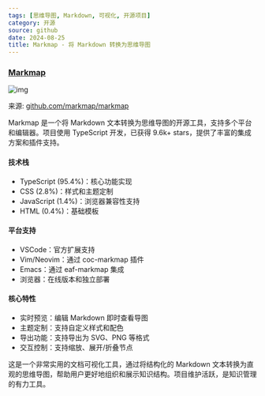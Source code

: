 ```yaml
---
tags: [思维导图, Markdown, 可视化, 开源项目]
category: 开源
source: github
date: 2024-08-25
title: Markmap - 将 Markdown 转换为思维导图
---
```


### [Markmap](https://github.com/markmap/markmap)

![img](https://img.mengpeng.tech/i/2024/12/10/6757d19013f93.webp)

来源: [github.com/markmap/markmap](https://github.com/markmap/markmap)

Markmap 是一个将 Markdown 文本转换为思维导图的开源工具，支持多个平台和编辑器。项目使用 TypeScript 开发，已获得 9.6k+ stars，提供了丰富的集成方案和插件支持。

#### 技术栈
- TypeScript (95.4%)：核心功能实现
- CSS (2.8%)：样式和主题定制
- JavaScript (1.4%)：浏览器兼容性支持
- HTML (0.4%)：基础模板

#### 平台支持
- VSCode：官方扩展支持
- Vim/Neovim：通过 coc-markmap 插件
- Emacs：通过 eaf-markmap 集成
- 浏览器：在线版本和独立部署

#### 核心特性
- 实时预览：编辑 Markdown 即时查看导图
- 主题定制：支持自定义样式和配色
- 导出功能：支持导出为 SVG、PNG 等格式
- 交互控制：支持缩放、展开/折叠节点

这是一个非常实用的文档可视化工具，通过将结构化的 Markdown 文本转换为直观的思维导图，帮助用户更好地组织和展示知识结构。项目维护活跃，是知识管理的有力工具。 